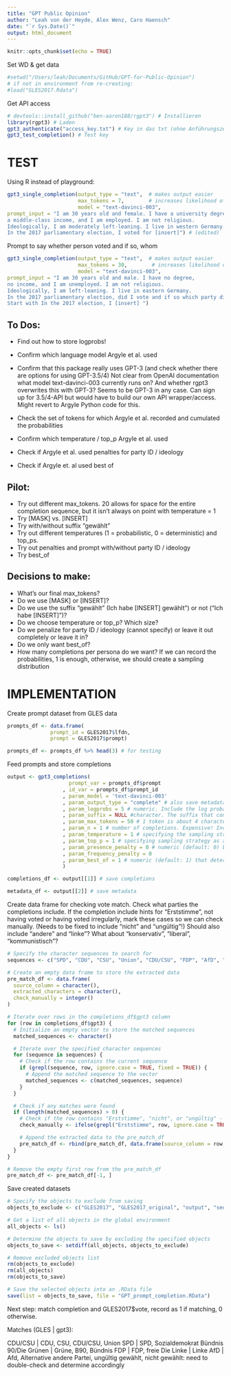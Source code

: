 ```yaml
---
title: "GPT Public Opinion"
author: "Leah von der Heyde, Alex Wenz, Caro Haensch"
date: "`r Sys.Date()`"
output: html_document
---
```


```r
knitr::opts_chunk$set(echo = TRUE)
```

Set WD & get data
```r
#setwd("/Users/leah/Documents/GitHub/GPT-for-Public-Opinion")
# if not in environment from re-creating:
#load("GLES2017.Rdata")
```


Get API access

```r
# devtools::install_github("ben-aaron188/rgpt3") # Installieren
library(rgpt3) # Laden
gpt3_authenticate("access_key.txt") # Key in das txt (ohne Anführungszeichen, Name, etc. NUR der key, mit new line dahinter!) 
gpt3_test_completion() # Test key
```

# TEST

Using R instead of playground:

```r
gpt3_single_completion(output_type = "text",  # makes output easier
                       max_tokens = 7,        # increases likelihood of usable content
                       model = "text-davinci-003",
prompt_input = "I am 30 years old and female. I have a university degree,
a middle-class income, and I am employed. I am not religious.
Ideologically, I am moderately left-leaning. I live in western Germany.
In the 2017 parliamentary election, I voted for [insert]") # (edited) 
```

Prompt to say whether person voted and if so, whom

```r
gpt3_single_completion(output_type = "text",  # makes output easier
                       max_tokens = 30,        # increases likelihood of usable content
                       model = "text-davinci-003",
prompt_input = "I am 30 years old and male. I have no degree,
no income, and I am unemployed. I am not religious.
Ideologically, I am left-leaning. I live in eastern Germany.
In the 2017 parliamentary election, did I vote and if so which party did I vote for?
Start with In the 2017 election, I [insert] ")
```


## To Dos:
- Find out how to store logprobs!

- Confirm which language model Argyle et al. used

- Confirm that this package really uses GPT-3 (and check whether there are options for using GPT-3.5/4)
Not clear from OpenAI documentation what model text-davinci-003 currently runs on? And whether rgpt3 overwrites this with GPT-3? Seems to be GPT-3 in any case. Can sign up for 3.5/4-API but would have to build our own API wrapper/access. Might revert to Argyle Python code for this.

- Check the set of tokens for which Argyle et al. recorded and cumulated the probabilities
- Confirm which temperature / top_p Argyle et al. used
- Check if Argyle et al. used penalties for party ID / ideology
- Check if Argyle et. al used best of

## Pilot:
- Try out different max_tokens. 20 allows for space for the entire completion sequence, but it isn't always on point with temperature = 1
- Try [MASK] vs. [INSERT]
- Try with/without suffix "gewählt"
- Try out different temperatures (1 = probabilistic, 0 = deterministic) and top_ps.
- Try out penalties and prompt with/without party ID / ideology
- Try best_of

## Decisions to make:
- What's our final max_tokens?
- Do we use [MASK] or [INSERT]?
- Do we use the suffix "gewählt" (Ich habe [INSERT] gewählt") or not ("Ich habe [INSERT]")?
- Do we choose temperature or top_p? Which size?
- Do we penalize for party ID / ideology (cannot specify) or leave it out completely or leave it in?
- Do we only want best_of?
- How many completions per persona do we want? If we can record the probabilities, 1 is enough, otherwise, we should create a sampling distribution

# IMPLEMENTATION

Create prompt dataset from GLES data

```r
prompts_df <- data.frame(
              prompt_id = GLES2017$lfdn,
              prompt = GLES2017$prompt)

prompts_df <- prompts_df %>% head(3) # for testing
```

Feed prompts and store completions

```r
output <- gpt3_completions(
                    prompt_var = prompts_df$prompt
                  , id_var = prompts_df$prompt_id
                  , param_model = 'text-davinci-003'
                  , param_output_type = "complete" # also save metadata just to be safe
                  , param_logprobs = 5 # numeric. Include the log probabilities on the logprobs most likely tokens, as well the chosen tokens. For example, if logprobs is 5, the API will return a list of the 5 most likely tokens. The API will always return the logprob of the sampled token, so there may be up to logprobs+1 elements in the response. The maximum value for logprobs is 5. THIS IS WHAT WE NEED! Where is it being stored? Did Argyle create a set of "accepted" tokens and added those probabilities?
                  , param_suffix = NULL #character. The suffix that comes after a completion of inserted text. Maybe use "gewählt"? So we can have "Ich habe [INSERT] gewählt" which supports "nicht" and "ungültig" as well as any party insert. Would ensure more on-point responses but might reduce likelihood of "nicht"?
                  , param_max_tokens = 50 # 1 token is about 4 characters in English text. Test used between 10 and 50
                  , param_n = 1 # number of completions. Expensive! Increase if we can't record probabilities?
                  , param_temperature = 1 # specifying the sampling strategy of the possible completions. Higher values means the model will take more risks. Try 0.9 for more creative applications, and 0 for ones with a well-defined answer. We generally recommend altering this or top_p but not both.
                  , param_top_p = 1 # specifying sampling strategy as an alternative to the temperature sampling where the model considers the results of the tokens with top_p probability mass. So 0.1 means only the tokens comprising the top 10% probability mass are considered. We generally recommend altering this or temperature but not both.)
                  , param_presence_penalty = 0 # numeric (default: 0) between -2.00 and +2.00 to determine the penalisation of repetitiveness if a token already exists (from the official API documentation: Number between -2.0 and 2.0. Positive values penalize new tokens based on whether they appear in the text so far, increasing the model's likelihood to talk about new topics.) Should we use this for ideology / party ID?
                  , param_frequency_penalty = 0
                  , param_best_of = 1 # numeric (default: 1) that determines the space of possibilities from which to select the completion with the highest probability (from the official API documentation: Generates best_of completions server-side and returns the "best" (the one with the highest log probability per token). Eats money! Should we use this?
                  )

completions_df <- output[[1]] # save completions

metadata_df <- output[[2]] # save metadata
```

Create data frame for checking vote match.
Check what parties the completions include. If the completion include hints for "Erststimme", not having voted or having voted irregularly, mark these cases so we can check manually. (Needs to be fixed to include "nicht" and "ungültig"!) Should also include "andere" and "linke"? What about "konservativ", "liberal", "kommunistisch"?

```r
# Specify the character sequences to search for
sequences <- c("SPD", "CDU", "CSU", "Union", "CDU/CSU", "FDP", "AfD", "Linke", "Grüne", "Bündnis", "B90", "sozialdemokrat", "christlich", "frei", "Alternative", "nicht", "ungültig", "Erststimme")

# Create an empty data frame to store the extracted data
pre_match_df <- data.frame(
  source_column = character(),
  extracted_characters = character(),
  check_manually = integer()
)

# Iterate over rows in the completions_df$gpt3 column
for (row in completions_df$gpt3) {
  # Initialize an empty vector to store the matched sequences
  matched_sequences <- character()

  # Iterate over the specified character sequences
  for (sequence in sequences) {
    # Check if the row contains the current sequence
    if (grepl(sequence, row, ignore.case = TRUE, fixed = TRUE)) {
      # Append the matched sequence to the vector
      matched_sequences <- c(matched_sequences, sequence)
    }
  }

  # Check if any matches were found
  if (length(matched_sequences) > 0) {
    # Check if the row contains "Erststimme", "nicht", or "ungültig" - doesn't work for "nicht" / "ungültig"
    check_manually <- ifelse(grepl("Erststimme", row, ignore.case = TRUE, fixed = TRUE) | grepl("nicht", row, ignore.case = TRUE, fixed = TRUE) | grepl("ungültig", row, ignore.case = TRUE, fixed = TRUE), 1, 0)

    # Append the extracted data to the pre_match_df
    pre_match_df <- rbind(pre_match_df, data.frame(source_column = row, extracted_characters = paste(matched_sequences, collapse = ", "), check_manually = check_manually))
  }
}

# Remove the empty first row from the pre_match_df
pre_match_df <- pre_match_df[-1, ]

```

Save created datasets
```r
# Specify the objects to exclude from saving
objects_to_exclude <- c("GLES2017", "GLES2017_original", "output", "sequence", "sequences", "row", "matched_sequences", "check_manually", "api_key")

# Get a list of all objects in the global environment
all_objects <- ls()

# Determine the objects to save by excluding the specified objects
objects_to_save <- setdiff(all_objects, objects_to_exclude)

# Remove excluded objects list
rm(objects_to_exclude)
rm(all_objects)
rm(objects_to_save)

# Save the selected objects into an .RData file
save(list = objects_to_save, file = "GPT_prompt_completion.RData")

```


Next step: match completion and GLES2017$vote, record as 1 if matching, 0 otherwise.

Matches (GLES | gpt3):

CDU/CSU | CDU, CSU, CDU/CSU, Union
SPD | SPD, Sozialdemokrat
Bündnis 90/Die Grünen | Grüne, B90, Bündnis
FDP | FDP, freie
Die Linke | Linke
AfD | Afd, Alternative
andere Partei, ungültig gewählt, nicht gewählt: need to double-check and determine accordingly

```r

```

